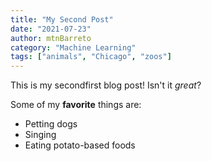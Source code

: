 ```yaml
---
title: "My Second Post"
date: "2021-07-23"
author: mtnBarreto
category: "Machine Learning"
tags: ["animals", "Chicago", "zoos"]
---
```


This is my secondfirst blog post! Isn't it *great*?

Some of my **favorite** things are:

* Petting dogs
* Singing
* Eating potato-based foods